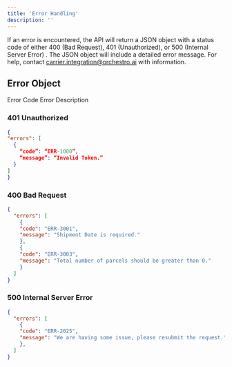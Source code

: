 ```yaml
---
title: 'Error Handling'
description: ''
---
```


If an error is encountered, the API will return a JSON object with a status code of either 400 (Bad Request), 401 (Unauthorized), or 500 (Internal Server Error) .
The JSON object will include a detailed error message. For help, contact carrier.integration@orchestro.ai with information.

## Error Object 


<ParamField body="Code" type="string">
Error Code
</ParamField>


<ParamField body="Code" type="string">
Error Description
</ParamField>


### 401 Unauthorized
```json Response
{ 
"errors": [ 
  { 
	“code”: “ERR-1000”, 
	“message”: “Invalid Token.” 
  } 
] 
}
```

### 400 Bad Request
```json Response
{ 
  "errors": [ 
	{ 
  	"code": "ERR-3001", 
  	"message": "Shipment Date is required." 
	}, 
	{ 
 	"code": "ERR-3003", 
 	"message": "Total number of parcels should be greater than 0." 
	} 
  ] 
} 

```

### 500 Internal Server Error
```json Response
{ 
  "errors": [ 
	{ 
  	"code": "ERR-2025", 
  	"message": "We are having some issue, please resubmit the request." 
	}, 
  ] 
} 
 

```





